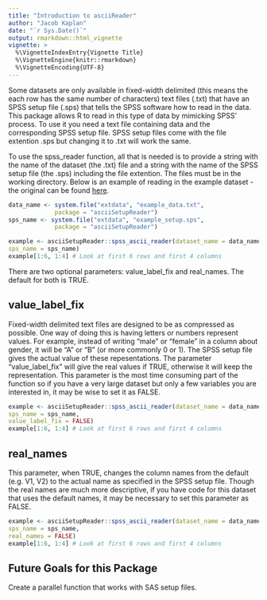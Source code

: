 ```yaml
---
title: "Introduction to asciiReader"
author: "Jacob Kaplan"
date: "`r Sys.Date()`"
output: rmarkdown::html_vignette
vignette: >
  %\VignetteIndexEntry{Vignette Title}
  %\VignetteEngine{knitr::rmarkdown}
  %\VignetteEncoding{UTF-8}
---
```


Some datasets are only available in fixed-width delimited  (this means the each row has the same number of characters) text files (.txt) that have an SPSS setup file (.sps) that tells the SPSS software how to read in the data. This package allows R to read in this type of data by mimicking SPSS' process. To use it you need a text file containing data and the corresponding SPSS setup file. SPSS setup files come with the file extention .sps but changing it to .txt will work the same.


To use the spss_reader function, all that is needed is to provide a string with the name of the dataset (the .txt) file and a string with the name of the SPSS setup file (the .sps) including the file extention. The files must be in the working directory. Below is an example of reading in the example dataset - the original can be found [here](https://www.icpsr.umich.edu/icpsrweb/NACJD/studies/9327?q=&restrictionType%5B0%5D=Public+Use&classification%5B0%5D=NACJD.IX.*&dataFormat%5B0%5D=SPSS).
```r
data_name <- system.file("extdata", "example_data.txt",
             package = "asciiSetupReader")
sps_name <- system.file("extdata", "example_setup.sps",
             package = "asciiSetupReader")

example <- asciiSetupReader::spss_ascii_reader(dataset_name = data_name,
sps_name = sps_name)
example[1:6, 1:4] # Look at first 6 rows and first 4 columns
```
There are two optional parameters: value_label_fix and real_names. The default for both is TRUE.

## value_label_fix
Fixed-width delimited text files are designed to be as compressed as possible. One way of doing this is having letters or numbers represent values. For example, instead of writing "male" or "female" in a column about gender, it will be "A" or "B" (or more commonly 0 or 1). The SPSS setup file gives the actual value of these repesentations. The parameter "value_label_fix" will give the real values if TRUE, otherwise it will keep the representation. This parameter is the most time consuming part of the function so if you have a very large dataset but only a few variables you are interested in, it may be wise to set it as FALSE.

```r
example <- asciiSetupReader::spss_ascii_reader(dataset_name = data_name,
sps_name = sps_name,
value_label_fix = FALSE)
example[1:6, 1:4] # Look at first 6 rows and first 4 columns
```
## real_names
This parameter, when TRUE, changes the column names from the default (e.g. V1, V2) to the actual name as specified in the SPSS setup file. Though the real names are much more descriptive, if you have code for this dataset that uses the default names, it may be necessary to set this parameter as FALSE.
```r
example <- asciiSetupReader::spss_ascii_reader(dataset_name = data_name,
sps_name = sps_name,
real_names = FALSE)
example[1:6, 1:4] # Look at first 6 rows and first 4 columns
```

## Future Goals for this Package
Create a parallel function that works with SAS setup files.
